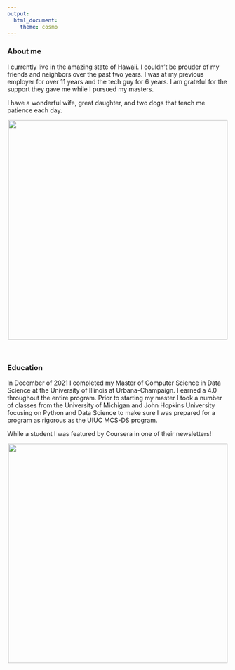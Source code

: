 ```yaml
---
output: 
  html_document: 
    theme: cosmo
---
```


### About me

I currently live in the amazing state of Hawaii.  I couldn't be prouder of my friends and neighbors over the past two years.  I was at my previous employer for over 11 years and the tech guy for 6 years.  I am grateful for the support they gave me while I pursued my masters.

I have a wonderful wife, great daughter, and two dogs that teach me patience each day.

<center>![](images/family.jpeg){width=500px}</center>

<br>

### Education

In December of 2021 I completed my Master of Computer Science in Data Science at the University of Illinois at Urbana-Champaign.  I earned a 4.0 throughout the entire program.  Prior to starting my master I took a number of classes from the University of Michigan and John Hopkins University focusing on Python and Data Science to make sure I was prepared for a program as rigorous as the UIUC MCS-DS program.  

While a student I was featured by Coursera in one of their newsletters!

<center>![](images/coursera-newsletter.jpg){height=500px}</center>
